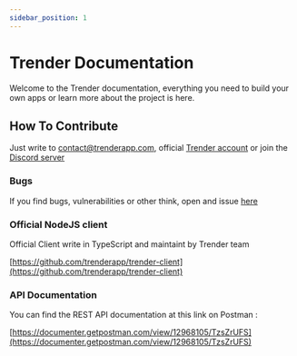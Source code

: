 ---
sidebar_position: 1
---

# Trender Documentation


Welcome to the Trender documentation, everything you need to build your own apps or learn more about the project is here.
  

## How To Contribute

Just write to [contact@trenderapp.com](mailto:contact@trenderapp.com), official [Trender account](https://trenderapp.com/trender) or join the [Discord server](https://discord.gg/eGpjpW3UgU)

### Bugs

If you find bugs, vulnerabilities or other think, open and issue [here](https://forms.trenderapp.com)

### Official NodeJS client

Official Client write in TypeScript and maintaint by Trender team

[https://github.com/trenderapp/trender-client](https://github.com/trenderapp/trender-client)

### API Documentation

You can find the REST API documentation at this link on Postman :

[https://documenter.getpostman.com/view/12968105/TzsZrUFS](https://documenter.getpostman.com/view/12968105/TzsZrUFS)
